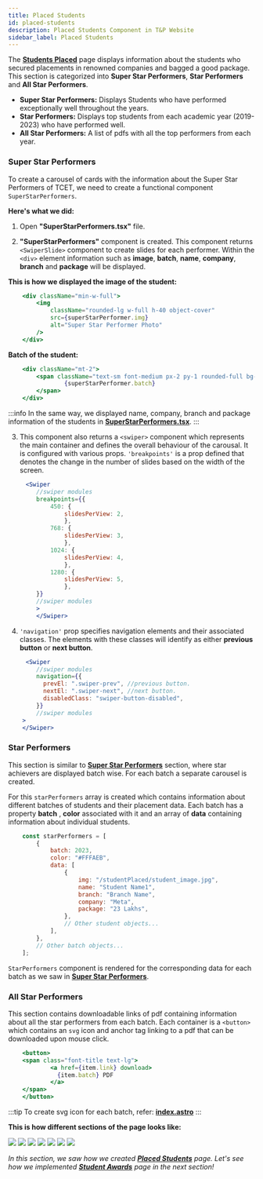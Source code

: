 ```yaml
---
title: Placed Students
id: placed-students
description: Placed Students Component in T&P Website
sidebar_label: Placed Students
---
```


The [**Students Placed**](https://tnp.tcetmumbai.in/students-placed/) page displays information about the students who secured placements in renowned companies 
and bagged a good package. This section is categorized into **Super Star Performers**, **Star Performers** and 
**All Star Performers**. 

- **Super Star Performers:** Displays Students who have performed exceptionally well throughout the years. 
- **Star Performers:** Displays top students from each academic year (2019-2023) who have performed well. 
- **All Star Performers:** A list of pdfs with all the top performers from each year.

### Super Star Performers 

To create a carousel of cards with the information about the Super Star Performers of TCET, we need to create a functional
component `SuperStarPerformers`. 

**Here's what we did:**

1. Open **"SuperStarPerformers.tsx"** file.

2. **"SuperStarPerformers"** component is created. This component returns `<SwiperSlide>` component to create slides for each performer. Within the `<div>`
element information such as **image**, **batch**, **name**, **company**, **branch** and **package** will be displayed.

**This is how we displayed the image of the student:**

```jsx title="SuperStarPerformers.tsx" {2-6} showLineNumbers
    <div className="min-w-full">
        <img
            className="rounded-lg w-full h-40 object-cover"
            src={superStarPerformer.img}
            alt="Super Star Performer Photo"
        />
    </div>
```

**Batch of the student:**

```jsx title="SuperStarPerformers.tsx" {3} showLineNumbers
    <div className="mt-2">
        <span className="text-sm font-medium px-2 py-1 rounded-full bg-gray-200 text-gray-700">
                {superStarPerformer.batch}
        </span>
    </div>
```

:::info
   In the same way, we displayed name, company, branch and package information of the students in 
   [**SuperStarPerformers.tsx**](https://github.com/tcet-opensource/tnp-website/blob/216af67c8878b8ec82cef31162f94f6a04588c8f/src/components/PlacedStudents/SuperStarPerformers/SuperStarPerformers.tsx#LL100C1-L126C19).
:::

3. This component also returns a `<swiper>` component which represents the main container and defines the overall behaviour of the carousal. 
It is configured with various props. `'breakpoints'` is a prop defined that denotes the change in the number of slides 
based on the width of the screen.

```jsx title="SuperStarPerformers.tsx" {3-16} showLineNumbers
     <Swiper
        //swiper modules
        breakpoints={{
            450: {
                slidesPerView: 2,
                },
            768: {
                slidesPerView: 3,
                },
            1024: {
                slidesPerView: 4,
                },
            1280: {
                slidesPerView: 5,
                },
        }}
        //swiper modules
        >
        </Swiper>
```

4. `'navigation'` prop specifies navigation elements and their associated classes. The elements
with these classes will identify as either **previous button** or **next button**.

```jsx title="SuperStarPerformers.tsx" {4,5} showLineNumbers
     <Swiper
        //swiper modules
        navigation={{
          prevEl: ".swiper-prev", //previous button.
          nextEl: ".swiper-next", //next button.
          disabledClass: "swiper-button-disabled", 
        }}
        //swiper modules
    >    
    </Swiper>
```

### Star Performers 

This section is similar to [**Super Star Performers**](#super-star-performers) section, where star achievers are displayed batch wise. 
For each batch a separate carousel is created. 

For this `starPerformers` array is created which contains information about different batches of students
and their placement data. Each batch has a property **batch** , **color** associated with it and an array of **data** 
containing information about individual students.

```jsx title="index.astro" {3-14} showLineNumbers
    const starPerformers = [
        {
            batch: 2023,
            color: "#FFFAEB",
            data: [
                {
                    img: "/studentPlaced/student_image.jpg",
                    name: "Student Name1",
                    branch: "Branch Name",
                    company: "Meta",
                    package: "23 Lakhs",
                },
                // Other student objects...
            ],
        },
        // Other batch objects...
    ];
```
`StarPerformers` component is rendered for the corresponding data for each batch as we saw in [**Super Star Performers**](#super-star-performers).



### All Star Performers

This section contains downloadable links of pdf containing information about all the star performers from each batch.
Each container is a `<button>` which contains an `svg` icon and anchor tag linking to a pdf that can be 
downloaded upon mouse click. 

```jsx title="index.astro" {3-5} showLineNumbers
    <button>
    <span class="font-title text-lg">
            <a href={item.link} download>
              {item.batch} PDF
            </a>
    </span>
    </button>
```
:::tip
   To create svg icon for each batch, refer: [**index.astro**](https://github.com/tcet-opensource/tnp-website/blob/216af67c8878b8ec82cef31162f94f6a04588c8f/src/components/PlacedStudents/AllStarPerformers/index.astro#LL31C1-L47C19)
:::

**This is how different sections of the page looks like:**



<Tabs>
  <TabItem value="Super Star Performers" attributes={{className: styles.unique}}>
    <img src={SuperStarPerformers} style={{ border: "2px solid gray" }} />
  </TabItem>
  <TabItem value="Star Performers 2023" attributes={{className: styles.unique}}>
    <img src={Star2023} style={{ border: "2px solid gray" }} />
  </TabItem>
    <TabItem value="Star Performers 2022" attributes={{className: styles.unique}}>
    <img src={Star2022} style={{ border: "2px solid gray" }} />
  </TabItem>
    <TabItem value="Star Performers 2021" attributes={{className: styles.unique}}>
    <img src={Star2021} style={{ border: "2px solid gray" }} />
  </TabItem>
    <TabItem value="Star Performers 2020" attributes={{className: styles.unique}}>
    <img src={Star2020} style={{ border: "2px solid gray" }} />
  </TabItem>
    <TabItem value="Star Performers 2019" attributes={{className: styles.unique}}>
    <img src={Star2019} style={{ border: "2px solid gray" }} />
  </TabItem>
  <TabItem value="All Star Performers" attributes={{className: styles.unique}}>
    <img src={Allstars} style={{ border: "2px solid gray" }} />
  </TabItem>
</Tabs>

_In this section, we saw how we created [**Placed Students**](placed-students) page. Let's see how we implemented [**Student Awards**](student-award) page in the next section!_ 